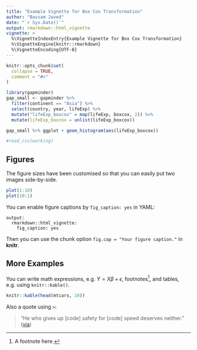 ```yaml
---
title: "Example Vignette for Box Cox Transformation"
author: "Bassam Javed"
date: "`r Sys.Date()`"
output: rmarkdown::html_vignette
vignette: >
  %\VignetteIndexEntry{Example Vignette for Box Cox Transformation}
  %\VignetteEngine{knitr::rmarkdown}
  %\VignetteEncoding{UTF-8}
---
```


```r
knitr::opts_chunk$set(
  collapse = TRUE,
  comment = "#>"
)
```

```r
library(gapminder)
gap_small <- gapminder %>% 
  filter(continent == "Asia") %>%
  select(country, year, lifeExp) %>% 
  mutate("lifeExp_boxcox" = map(lifeExp, boxcox, 2)) %>% 
  mutate(lifeExp_boxcox = unlist(lifeExp_boxcox))

gap_small %>% ggplot + geom_histogram(aes(lifeExp_boxcox))

#read_csv(working)

```

## Figures

The figure sizes have been customised so that you can easily put two images side-by-side. 

```r
plot(1:10)
plot(10:1)
```

You can enable figure captions by `fig_caption: yes` in YAML:

    output:
      rmarkdown::html_vignette:
        fig_caption: yes

Then you can use the chunk option `fig.cap = "Your figure caption."` in **knitr**.

## More Examples

You can write math expressions, e.g. $Y = X\beta + \epsilon$, footnotes^[A footnote here.], and tables, e.g. using `knitr::kable()`.

```r
knitr::kable(head(mtcars, 10))
```

Also a quote using `>`:

> "He who gives up [code] safety for [code] speed deserves neither."
([via](https://twitter.com/hadleywickham/status/504368538874703872))
